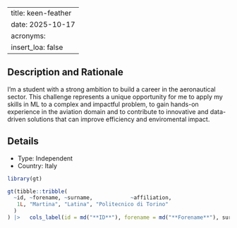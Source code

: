 
---
title: keen-feather
date: 2025-10-17
acronyms:
  insert_loa: false
---

## Description and Rationale

I'm a student with a strong ambition to build a career in the aeronautical sector. This challenge represents a unique opportunity for me to apply my skills in ML to a complex and impactful problem,  to gain hands-on experience in the aviation domain and to contribute to innovative and data-driven solutions that can improve efficiency and enviromental impact.

## Details

* Type: Independent
* Country: Italy

```r
library(gt)

gt(tibble::tribble(
  ~id, ~forename, ~surname,            ~affiliation,
   1L, "Martina", "Latina", "Politecnico di Torino"
  )
) |>   cols_label(id = md("**ID**"), forename = md("**Forename**"), surname ~ md("**Surname**"), affiliation ~ md("**Affiliation**"))
```
